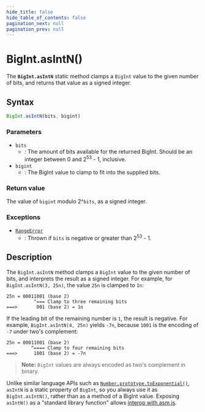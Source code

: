 ```yaml
---
hide_title: false
hide_table_of_contents: false
pagination_next: null
pagination_prev: null
---
```

# BigInt.asIntN()

The **`BigInt.asIntN`** static method clamps a `BigInt` value to the given number of bits, and returns that value as a signed integer.

## Syntax

```js
BigInt.asIntN(bits, bigint)
```

### Parameters

- `bits`
  - : The amount of bits available for the returned BigInt. Should be an integer between 0 and 2<sup>53</sup> - 1, inclusive.
- `bigint`
  - : The BigInt value to clamp to fit into the supplied bits.

### Return value

The value of `bigint` modulo 2^`bits`, as a signed integer.

### Exceptions

- [`RangeError`](../../globals/RangeError/RangeError.mdx)
  - : Thrown if `bits` is negative or greater than 2<sup>53</sup> - 1.

## Description

The `BigInt.asIntN` method clamps a `BigInt` value to the given number of bits, and interprets the result as a signed integer. For example, for `BigInt.asIntN(3, 25n)`, the value `25n` is clamped to `1n`:

```plain
25n = 00011001 (base 2)
          ^=== Clamp to three remaining bits
===>       001 (base 2) = 1n
```

If the leading bit of the remaining number is `1`, the result is negative. For example, `BigInt.asIntN(4, 25n)` yields `-7n`, because `1001` is the encoding of `-7` under two's complement:

```plain
25n = 00011001 (base 2)
         ^==== Clamp to four remaining bits
===>      1001 (base 2) = -7n
```

> **Note:** `BigInt` values are always encoded as two's complement in binary.

Unlike similar language APIs such as [`Number.prototype.toExponential()`](../Number/prototype/toExponential.mdx), `asIntN` is a static property of `BigInt`, so you always use it as `BigInt.asIntN()`, rather than as a method of a BigInt value. Exposing `asIntN()` as a "standard library function" allows [interop with asm.js](https://github.com/tc39/proposal-bigint/blob/master/ADVANCED.md#dont-break-asmjs).
